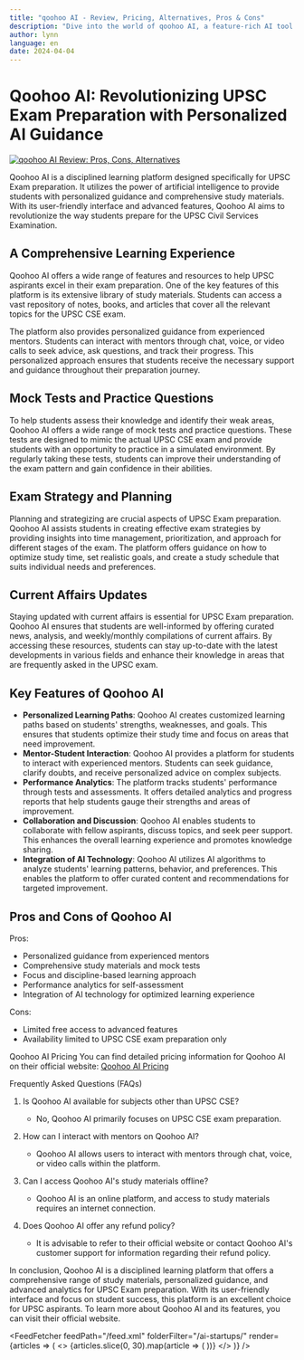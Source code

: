 ```yaml
---
title: "qoohoo AI - Review, Pricing, Alternatives, Pros & Cons"
description: "Dive into the world of qoohoo AI, a feature-rich AI tool. Learn about its features, pricing, and how it's making an impact. Don't miss out!"
author: lynn
language: en
date: 2024-04-04
---
```

        
# Qoohoo AI: Revolutionizing UPSC Exam Preparation with Personalized AI Guidance


<BlogHeader />


[![qoohoo AI Review: Pros, Cons, Alternatives](/ai-startups/qoohoo-ai.png)](https://superkalam.com/)



Qoohoo AI is a disciplined learning platform designed specifically for UPSC Exam preparation. It utilizes the power of artificial intelligence to provide students with personalized guidance and comprehensive study materials. With its user-friendly interface and advanced features, Qoohoo AI aims to revolutionize the way students prepare for the UPSC Civil Services Examination.

## A Comprehensive Learning Experience

Qoohoo AI offers a wide range of features and resources to help UPSC aspirants excel in their exam preparation. One of the key features of this platform is its extensive library of study materials. Students can access a vast repository of notes, books, and articles that cover all the relevant topics for the UPSC CSE exam.

The platform also provides personalized guidance from experienced mentors. Students can interact with mentors through chat, voice, or video calls to seek advice, ask questions, and track their progress. This personalized approach ensures that students receive the necessary support and guidance throughout their preparation journey.

## Mock Tests and Practice Questions

To help students assess their knowledge and identify their weak areas, Qoohoo AI offers a wide range of mock tests and practice questions. These tests are designed to mimic the actual UPSC CSE exam and provide students with an opportunity to practice in a simulated environment. By regularly taking these tests, students can improve their understanding of the exam pattern and gain confidence in their abilities.

## Exam Strategy and Planning

Planning and strategizing are crucial aspects of UPSC Exam preparation. Qoohoo AI assists students in creating effective exam strategies by providing insights into time management, prioritization, and approach for different stages of the exam. The platform offers guidance on how to optimize study time, set realistic goals, and create a study schedule that suits individual needs and preferences.

## Current Affairs Updates

Staying updated with current affairs is essential for UPSC Exam preparation. Qoohoo AI ensures that students are well-informed by offering curated news, analysis, and weekly/monthly compilations of current affairs. By accessing these resources, students can stay up-to-date with the latest developments in various fields and enhance their knowledge in areas that are frequently asked in the UPSC exam.

## Key Features of Qoohoo AI

- **Personalized Learning Paths**: Qoohoo AI creates customized learning paths based on students' strengths, weaknesses, and goals. This ensures that students optimize their study time and focus on areas that need improvement.
- **Mentor-Student Interaction**: Qoohoo AI provides a platform for students to interact with experienced mentors. Students can seek guidance, clarify doubts, and receive personalized advice on complex subjects.
- **Performance Analytics**: The platform tracks students' performance through tests and assessments. It offers detailed analytics and progress reports that help students gauge their strengths and areas of improvement.
- **Collaboration and Discussion**: Qoohoo AI enables students to collaborate with fellow aspirants, discuss topics, and seek peer support. This enhances the overall learning experience and promotes knowledge sharing.
- **Integration of AI Technology**: Qoohoo AI utilizes AI algorithms to analyze students' learning patterns, behavior, and preferences. This enables the platform to offer curated content and recommendations for targeted improvement.

## Pros and Cons of Qoohoo AI

Pros:
- Personalized guidance from experienced mentors
- Comprehensive study materials and mock tests
- Focus and discipline-based learning approach
- Performance analytics for self-assessment
- Integration of AI technology for optimized learning experience

Cons:
- Limited free access to advanced features
- Availability limited to UPSC CSE exam preparation only

Qoohoo AI Pricing
You can find detailed pricing information for Qoohoo AI on their official website: [Qoohoo AI Pricing](https://superkalam.com/pricing)

Frequently Asked Questions (FAQs)

1. Is Qoohoo AI available for subjects other than UPSC CSE?
   - No, Qoohoo AI primarily focuses on UPSC CSE exam preparation.

2. How can I interact with mentors on Qoohoo AI?
   - Qoohoo AI allows users to interact with mentors through chat, voice, or video calls within the platform.

3. Can I access Qoohoo AI's study materials offline?
   - Qoohoo AI is an online platform, and access to study materials requires an internet connection.

4. Does Qoohoo AI offer any refund policy?
   - It is advisable to refer to their official website or contact Qoohoo AI's customer support for information regarding their refund policy.

In conclusion, Qoohoo AI is a disciplined learning platform that offers a comprehensive range of study materials, personalized guidance, and advanced analytics for UPSC Exam preparation. With its user-friendly interface and focus on student success, this platform is an excellent choice for UPSC aspirants. To learn more about Qoohoo AI and its features, you can visit their official website.


<AdComponent />


<FeedFetcher feedPath="/feed.xml" folderFilter="/ai-startups/" render={articles => (
    <>
        <Cards>
            {articles.slice(0, 30).map(article => (
                <Card key={article.link} title={article.title} href={article.link} />
            ))}
        </Cards>
    </>
)} />

